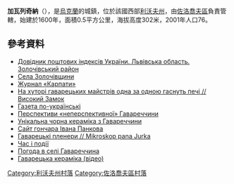 <!-- 檔案不存在 [[Image:Gawareccyna-1.jpg|right]] -->

{{coord|49|55|8|N|24|53|9|E|scale:100000|display=title}}

'''加瓦列奇納'''（{{lang-uk|Гавареччина}}），是[[烏克蘭|烏克蘭]]的城鎮，位於該國西部[[利沃夫州|利沃夫州]]，由[[佐洛喬夫區|佐洛喬夫區]]負責管轄，始建於1600年，面積0.5平方公里，海拔高度302米，2001年人口76。

==參考資料==
* [http://www.uaidx.com/13/290?f=index&d=desc&lang=ua Довідник поштових індексів України. Львівська область. Золочівський район]{{Wayback|url=http://www.uaidx.com/13/290?f=index&d=desc&lang=ua |date=20160127100105 }}
* [https://web.archive.org/web/20140901084620/http://zolochiv.ridne.net/uk/node/206 Села Золочівщини]
* [https://web.archive.org/web/20101001231329/http://www.karpaty.net.ua/articles_12/gavarecchyna.php Журнал «Карпати»]
* [https://web.archive.org/web/20190126092300/https://wz.lviv.ua/print.php?atid=9754 На хуторі гаварецьких майстрів одна за одною гаснуть печі // Високий Замок]
* [http://gazeta.ua/print.php?id=130756eid=210 Газета по-українські]{{dead link|date=2018年2月 |bot=InternetArchiveBot |fix-attempted=yes }}
* [https://web.archive.org/web/20100328130053/http://ukrtime.com/node/786 Перспективи «неперспективної» Гавареччини]
* [http://k1.ua/uk/news/ukraine/2009/02/06/arounworld Унікальна чорна кераміка з Гавареччини]{{Wayback|url=http://k1.ua/uk/news/ukraine/2009/02/06/arounworld |date=20160304133933 }}
* [http://www.gonchar.net.ua/keramika.php Сайт гончара Івана Панкова]{{Wayback|url=http://www.gonchar.net.ua/keramika.php |date=20140620030236 }}
* [http://mpj.lviv.ua/modules.php?name=News&file=article&sid=434 Гаварецькі пленери // Mikroskop pana Jurka]{{dead link|date=2017年11月 |bot=InternetArchiveBot |fix-attempted=yes }}
* [http://www.chasipodii.net/article/1076/?vsid=0c220ad7fb0ce90afb04a1dab8e03c64 Час і події]{{Wayback|url=http://www.chasipodii.net/article/1076/?vsid=0c220ad7fb0ce90afb04a1dab8e03c64 |date=20160305115619 }}
* [http://weather.in.ua/ua/l'vovskaja/4718 Погода в селі Гавареччина]{{Wayback|url=http://weather.in.ua/ua/l'vovskaja/4718 |date=20111221143238 }}
* [https://web.archive.org/web/20101001173349/http://cerebral-palsy-videos.bafree.net/video/EN2Xr69kJ1M/%D0%93%D0%B0%D0%B2%D0%B0%D1%80%D0%B5%D1%86%D1%8C%D0%BA%D0%B0-%D0%BA%D0%B5%D1%80%D0%B0%D0%BC%D1%96%D0%BA%D0%B0.html Гаварецька кераміка (відео)]

[[Category:利沃夫州村落|Category:利沃夫州村落]]
[[Category:佐洛喬夫區村落|Category:佐洛喬夫區村落]]


{{Lviv-geo-stub}}